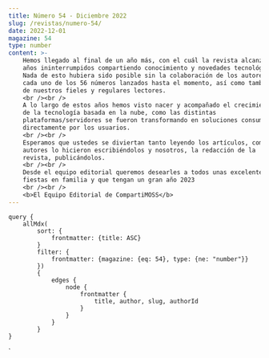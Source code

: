 ```yaml
---
title: Número 54 - Diciembre 2022
slug: /revistas/numero-54/
date: 2022-12-01
magazine: 54
type: number
content: >-
    Hemos llegado al final de un año más, con el cuál la revista alcanza 14
    años ininterrumpidos compartiendo conocimiento y novedades tecnológicas.
    Nada de esto hubiera sido posible sin la colaboración de los autores de
    cada uno de los 56 números lanzados hasta el momento, así como también
    de nuestros fieles y regulares lectores.
    <br /><br />
    A lo largo de estos años hemos visto nacer y acompañado el crecimiento
    de la tecnología basada en la nube, como las distintas
    plataformas/servidores se fueron transformando en soluciones consumibles
    directamente por los usuarios.
    <br /><br />
    Esperamos que ustedes se diviertan tanto leyendo los artículos, como los
    autores lo hicieron escribiéndolos y nosotros, la redacción de la
    revista, publicándolos.
    <br /><br />
    Desde el equipo editorial queremos desearles a todos unas excelentes
    fiestas en familia y que tengan un gran año 2023
    <br /><br />
    <b>El Equipo Editorial de CompartiMOSS</b>
---
```



<NumberHeader frontmatter={props.pageContext.frontmatter} />

<ViewArticles articles={props.data.allMdx} title="Índice" />

<ViewPartners />

    query {
        allMdx(    
            sort: {
                frontmatter: {title: ASC}
            }
            filter: {
                frontmatter: {magazine: {eq: 54}, type: {ne: "number"}}
            }) 
            {
                edges {
                    node {
                        frontmatter {
                            title, author, slug, authorId
                        }      
                    }
                }
            }
    }
`

